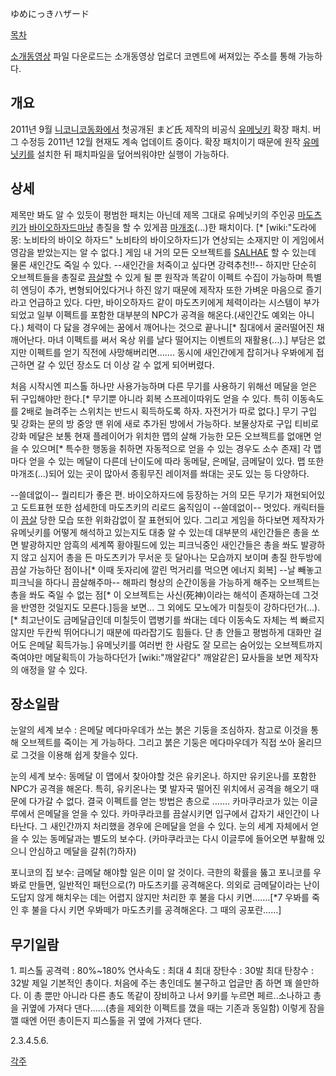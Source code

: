 ゆめにっきハザード

[[목차]]

[http://www.nicovideo.jp/watch/sm15624136 소개동영상]
파일 다운로드는 소개동영상 업로더 코멘트에 써져있는 주소를 통해 가능하다.

== 개요 ==
2011년 9월 [[니코니코동화]]에서 첫공개된 まど氏 제작의 비공식 [[유메닛키]] 확장 패치. 버그 수정등 2011년 12월 현재도 계속 업데이트 중이다. 확장 패치이기 때문에 원작 [[유메닛키]]를 설치한 뒤 패치파일을 덮어씌워야만 실행이 가능하다.

== 상세 ==
제목만 봐도 알 수 있듯이 평범한 패치는 아닌데 제목 그대로 유메닛키의 주인공 [[마도츠키]]가 [[바이오하자드]]마냥 총질을 할 수 있게끔 [[마개조]](...)한 패치이다. [* [wiki:"도라에몽: 노비타의 바이오 하자드" 노비타의 바이오하자드]가 연상되는 소재지만 이 게임에서 영감을 받았는지는 알 수 없다.] 게임 내 거의 모든 오브젝트를 [[SALHAE]] 할 수 있는데 물론 새인간도 죽일 수 있다. --새인간을 처죽이고 싶다면 강력추천!!--
하지만 단순히 오브젝트들을 총질로 [[끔살]]할 수 있게 될 뿐 원작과 똑같이 이펙트 수집이 가능하며 특별히 엔딩이 추가, 변형되어있다거나 하진 않기 때문에 제작자 또한 가벼운 마음으로 즐기라고 언급하고 있다.
다만, 바이오하자드 같이 마도츠키에게 체력이라는 시스템이 부가되었고 일부 이펙트를 포함한 대부분의 NPC가 공격을 해온다.(새인간도 예외는 아니다.) 체력이 다 닳을 경우에는 꿈에서 깨어나는 것으로 끝나니[* 침대에서 굴러떨어진 채 깨어난다. 마녀 이펙트를 써서 옥상 위를 날다 떨어지는 이벤트의 재활용(...).] 부담은 없지만 이펙트를 얻기 직전에 사망해버리면……. 동시에 새인간에게 잡히거나 우봐에게 접근하면 갈 수 있던 장소도 더 이상 갈 수 없게 되어버렸다.

처음 시작시엔 피스톨 하나만 사용가능하며 다른 무기를 사용하기 위해선 메달을 얻은 뒤 구입해야만 한다.[* 무기뿐 아니라 회복 스프레이따위도 얻을 수 있다. 특히 이동속도를 2배로 늘려주는 스위치는 반드시 획득하도록 하자. 자전거가 따로 없다.] 무기 구입 및 강화는 문의 방 중앙 맨 위에 새로 추가된 방에서 가능하다. 보물상자로 구입 티비로 강화
메달은 보통 현재 플레이어가 위치한 맵의 살해 가능한 모든 오브젝트를 없애면 얻을 수 있으며[* 특수한 행동을 취하면 자동적으로 얻을 수 있는 경우도 소수 존재] 각 맵마다 얻을 수 있는 메달이 다른데 난이도에 따라 동메달, 은메달, 금메달이 있다. 맵 또한 마개조(...)되어 있는 곳이 많아서 종횡무진 레이저를 쏴대는 곳도 있는 등 다양하다.

--쓸데없이-- 퀄리티가 좋은 편. 바이오하자드에 등장하는 거의 모든 무기가 재현되어있고 도트표현 또한 섬세한데 마도츠키의 리로드 움직임이 --쓸데없이-- 멋있다. 캐릭터들이 [[끔살]] 당한 모습 또한 위화감없이 잘 표현되어 있다.
그리고 게임을 하다보면 제작자가 유메닛키를 어떻게 해석하고 있는지도 대충 알 수 있는데 대부분의 새인간들은 총을 쏘면 발광하지만 암흑의 세계쪽 황야필드에 있는 피크닉중인 새인간들은 총을 쏴도 발광하지 않고 심지어 총을 든 마도츠키가 무서운 듯 달아나는 모습까지 보이며 총질 한두방에 끔살 가능하단 점이나[* 이때 돗자리에 깔린 먹거리를 먹으면 에너지 회복] --날 빼놓고 피크닉을 하다니 끔살해주마-- 해파리 형상의 순간이동을 가능하게 해주는 오브젝트는 총을 쏴도 죽일 수 없는 점[* 이 오브젝트는 사신(死神)이라는 해석이 존재하는데 그것을 반영한 것일지도 모른다.]등을 보면... 그 외에도 모노에가 미칠듯이 강하다던가(...).[* 최고난이도 금메달급인데 미칠듯이 맵병기를 쏴대는 데다 이동속도 자체는 썩 빠르지 않지만 두칸씩 뛰어다니기 때분에 따라잡기도 힘들다. 단 총 안들고 평범하게 대화만 걸어도 은메달 획득가능.]
유메닛키를 여러번 한 사람도 잘 모르는 숨어있는 오브젝트까지 죽여야만 메달획득이 가능하다던가 [wiki:"깨알같다" 깨알같은] 묘사들을 보면 제작자의 애정을 알 수 있다.

== 장소일람 ==
눈알의 세계
보수 : 은메달
메다마우데가 쏘는 붉은 기둥을 조심하자. 참고로 이것을 통해 오브젝트를 죽이는 게 가능하다. 그리고 붉은 기둥은 메다마우데가 직접 쏘아 올리므로 그것을 이용해 쉽게 찾을수 있다.

눈의 세계
보수: 동메달
이 맵에서 찾아야할 것은 유키온나. 하지만 유키온나를 포함한 NPC가 공격을 해온다. 특히, 유키온나는 몇 발자국 떨어진 위치에서 공격을 해오기 때문에 다가갈 수 없다. 결국 이펙트를 얻는 방법은 총으로 …….
카마쿠라코가 있는 이글루에서 은메달을 얻을 수 있다. 카마쿠라코를 끔살시키면 입구에서 갑자기 새인간이 나타난다. 그 새인간까지 처리했을 경우에 은메달을 얻을 수 있다. 눈의 세계 자체에서 얻을 수 있는 동메달과는 별도의 보수다. (카마쿠라코는 다시 이글루에 들어오면 부활해 있으니 안심하고 메달을 갈취(?)하자)

포니코의 집
보수: 금메달
해야할 일은 이미 알 것이다. 극한의 확률을 뚫고 포니코를 우봐로 만들면, 일반적인 패턴으로(?) 마도츠키를 공격해온다. 의외로 금메달이라는 난이도답지 않게 해치우는 데는 어렵지 않지만 처리한 후 불을 다시 키면…….[*7 우봐를 죽인 후 불을 다시 키면 우봐떼가 마도츠키를 공격해온다. 그 때의 공포란……]

== 무기일람 ==
1. 피스톨
공격력 : 80%~180%
연사속도 : 최대 4
최대 장탄수 : 30발
최대 탄창수 : 32발
제일 기본적인 총이다. 처음에 주는 총인데도 불구하고 업글만 좀 하면 꽤 쓸만하다.
이 총 뿐만 아니라 다른 총도 똑같이 장비하고 나서 9키를 누르면 페르..소나하고 총을 귀옆에 가져다 댄다......(총을 제외한 이펙트를 꼈을 때는 기존과 동일함) 이렇게 잠을 깰 때엔 어떤 총이든지 피스톨을 귀 옆에 가져다 댄다.  

2.3.4.5.6.

[[각주]]
